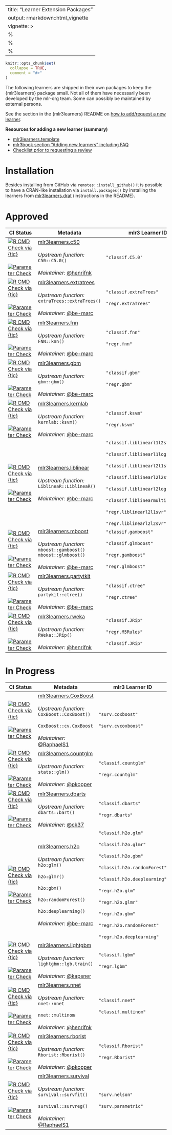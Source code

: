 
---
title: "Learner Extension Packages"
output: rmarkdown::html_vignette
vignette: >
  %\VignetteIndexEntry{extension-packages}
  %\VignetteEngine{knitr::rmarkdown}
  %\usepackage[utf8]{inputenc}
---

```r
knitr::opts_chunk$set(
  collapse = TRUE,
  comment = "#>"
)
```

The following learners are shipped in their own packages to keep the {mlr3learners} package small.
Not all of them have necessarily been developed by the mlr-org team.
Some can possibly be maintained by external persons.

See the section in the {mlr3learners} README on [how to add/request a new learner](https://github.com/mlr-org/mlr3learners#requestingadding-additional-learners).

**Resources for adding a new learner (summary)**

- [mlr3learners.template](https://github.com/mlr-org/mlr3learners.template)
- [mlr3book section "Adding new learners" including FAQ](https://mlr3book.mlr-org.com/extending-learners.html)
- [Checklist prior to requesting a review](https://github.com/mlr-org/mlr3learners.template/issues/5)

# Installation

Besides installing from GitHub via `remotes::install_github()` it is possible to have a CRAN-like installation via `install.packages()` by installing the learners from [mlr3learners.drat](https://github.com/mlr3learners/mlr3learners.drat) (instructions in the README).

# Approved

| CI Status                                                                                                                                                                                                                                                                                                                                                      | Metadata                                                                                                                                                                                                                                                        | mlr3 Learner ID                                                                                                                                                                                                                                                                                          |
| -------------------------------------------------------------------------------------------------------------------------------------------------------------------------------------------------------------------------------------------------------------------------------------------------------------------------------------------------------------- | --------------------------------------------------------------------------------------------------------------------------------------------------------------------------------------------------------------------------------------------------------------- | -------------------------------------------------------------------------------------------------------------------------------------------------------------------------------------------------------------------------------------------------------------------------------------------------------- |
| [![R CMD Check via {tic}](https://github.com/mlr3learners/mlr3learners.c50/workflows/R%20CMD%20Check%20via%20{tic}/badge.svg?branch=master)](https://github.com/mlr3learners/mlr3learners.c50/actions) <br> <br> [![Parameter Check](https://github.com/mlr3learners/mlr3learners.c50/workflows/Parameter%20Check/badge.svg?branch=master)](https://github.com/mlr3learners/mlr3learners.c50/actions)                      |  [mlr3learners.c50](https://github.com/mlr3learners/mlr3learners.c50) <br><br> <i>Upstream function:</i> `C50::C5.0()` <br><br> <i>Maintainer:</i> [\@henrifnk](https://github.com/henrifnk)                                      | `"classif.C5.0'`                                                                                                                                                                                                                                                                                         |
| [![R CMD Check via {tic}](https://github.com/mlr3learners/mlr3learners.extratrees/workflows/R%20CMD%20Check%20via%20{tic}/badge.svg?branch=master)](https://github.com/mlr3learners/mlr3learners.extratrees/actions) <br> <br> [![Parameter Check](https://github.com/mlr3learners/mlr3learners.extratrees/workflows/Parameter%20Check/badge.svg?branch=master)](https://github.com/mlr3learners/mlr3learners.extratrees/actions) |  [mlr3learners.extratrees](https://github.com/mlr3learners/mlr3learners.extratrees) <br><br> <i>Upstream function:</i> `extraTrees::extraTrees()` <br><br> <i>Maintainer:</i> [\@be-marc](https://github.com/be-marc)             | `"classif.extraTrees"` <br><br> `"regr.extraTrees"`                                                                                                                                                                                                                                                      |
| [![R CMD Check via {tic}](https://github.com/mlr3learners/mlr3learners.fnn/workflows/R%20CMD%20Check%20via%20{tic}/badge.svg?branch=master)](https://github.com/mlr3learners/mlr3learners.fnn/actions) <br> <br> [![Parameter Check](https://github.com/mlr3learners/mlr3learners.fnn/workflows/Parameter%20Check/badge.svg?branch=master)](https://github.com/mlr3learners/mlr3learners.fnn/actions)                      |  [mlr3learners.fnn](https://github.com/mlr3learners/mlr3learners.fnn) <br><br> <i>Upstream function:</i> `FNN::knn()` <br><br> <i>Maintainer:</i> [\@be-marc](https://github.com/be-marc)                                         | `"classif.fnn"` <br><br> `"regr.fnn"`                                                                                                                                                                                                                                                                    |
| [![R CMD Check via {tic}](https://github.com/mlr3learners/mlr3learners.gbm/workflows/R%20CMD%20Check%20via%20{tic}/badge.svg?branch=master)](https://github.com/mlr3learners/mlr3learners.gbm/actions) <br> <br> [![Parameter Check](https://github.com/mlr3learners/mlr3learners.gbm/workflows/Parameter%20Check/badge.svg?branch=master)](https://github.com/mlr3learners/mlr3learners.gbm/actions)                     |  [mlr3learners.gbm](https://github.com/mlr3learners/mlr3learners.gbm)<br><br> <i>Upstream function:</i> `gbm::gbm()` <br><br> <i>Maintainer:</i> [\@be-marc](https://github.com/be-marc)                                          | `"classif.gbm"` <br><br> `"regr.gbm"`                                                                                                                                                                                                                                                                    |
| [![R CMD Check via {tic}](https://github.com/mlr3learners/mlr3learners.kernlab/workflows/R%20CMD%20Check%20via%20{tic}/badge.svg?branch=master)](https://github.com/mlr3learners/mlr3learners.kernlab/actions) <br> <br> [![Parameter Check](https://github.com/mlr3learners/mlr3learners.kernlab/workflows/Parameter%20Check/badge.svg?branch=master)](https://github.com/mlr3learners/mlr3learners.kernlab/actions)         |  [mlr3learners.kernlab](https://github.com/mlr3learners/mlr3learners.kernlab) <br><br> <i>Upstream function:</i> `kernlab::ksvm()` <br><br> <i>Maintainer:</i> [\@be-marc](https://github.com/be-marc)                                  | `"classif.ksvm"` <br><br> `"regr.ksvm"`                                                                                                                                                                                                                                                                  |
| [![R CMD Check via {tic}](https://github.com/mlr3learners/mlr3learners.liblinear/workflows/R%20CMD%20Check%20via%20{tic}/badge.svg?branch=master)](https://github.com/mlr3learners/mlr3learners.liblinear/actions) <br> <br> [![Parameter Check](https://github.com/mlr3learners/mlr3learners.liblinear/workflows/Parameter%20Check/badge.svg?branch=master)](https://github.com/mlr3learners/mlr3learners.liblinear/actions)   |  [mlr3learners.liblinear](https://github.com/mlr3learners/mlr3learners.liblinear) <br><br> <i>Upstream function:</i> `LiblineaR::LiblineaR()` <br><br> <i>Maintainer:</i> [\@be-marc](https://github.com/be-marc)                 | `"classif.liblinearl1l2svc"` <br><br> `"classif.liblinearl1logreg"` <br><br> `"classif.liblinearl2l1svc"` <br><br> `"classif.liblinearl2l2svc"` <br><br> `"classif.liblinearl2logreg"` <br><br> `"classif.liblinearmulticlasssvc"` <br><br> `"regr.liblinearl2l1svr"` <br><br> `"regr.liblinearl2l2svr"` |
| [![R CMD Check via {tic}](https://github.com/mlr3learners/mlr3learners.mboost/workflows/R%20CMD%20Check%20via%20{tic}/badge.svg?branch=master)](https://github.com/mlr3learners/mlr3learners.mboost/actions) <br> <br> [![Parameter Check](https://github.com/mlr3learners/mlr3learners.mboost/workflows/Parameter%20Check/badge.svg?branch=master)](https://github.com/mlr3learners/mlr3learners.mboost/actions)            |  [mlr3learners.mboost](https://github.com/mlr3learners/mlr3learners.mboost) <br><br> <i>Upstream function:</i> `mboost::gamboost()` <br> `mboost::glmboost()` <br><br> <i>Maintainer:</i> [\@be-marc](https://github.com/be-marc) | `"classif.gamboost"` <br><br> `"classif.glmboost"` <br><br> `"regr.gamboost"` <br><br> `"regr.glmboost"`                                                                                                                                                                                                 |  |  |
| [![R CMD Check via {tic}](https://github.com/mlr3learners/mlr3learners.partykit/workflows/R%20CMD%20Check%20via%20{tic}/badge.svg?branch=master)](https://github.com/mlr3learners/mlr3learners.partykit/actions) <br> <br> [![Parameter Check](https://github.com/mlr3learners/mlr3learners.partykit/workflows/Parameter%20Check/badge.svg?branch=master)](https://github.com/mlr3learners/mlr3learners.partykit/actions)       |  [mlr3learners.partytkit](https://github.com/mlr3learners/mlr3learners.partykit) <br><br> <i>Upstream function:</i> `partykit::ctree()` <br><br> <i>Maintainer:</i> [\@be-marc](https://github.com/be-marc)                       | `"classif.ctree"` <br><br> `"regr.ctree"`                                                                                                                                                                                                                                                                |
| [![R CMD Check via {tic}](https://github.com/mlr3learners/mlr3learners.rweka/workflows/R%20CMD%20Check%20via%20{tic}/badge.svg?branch=master)](https://github.com/mlr3learners/mlr3learners.rweka/actions) <br> <br> [![Parameter Check](https://github.com/mlr3learners/mlr3learners.rweka/workflows/Parameter%20Check/badge.svg?branch=master)](https://github.com/mlr3learners/mlr3learners.rweka/actions)        |  [mlr3learners.rweka](https://github.com/mlr3learners/mlr3learners.rweka) <br><br> <i>Upstream function:</i> `RWeka::JRip()` <br><br> <i>Maintainer:</i> [\@henrifnk](https://github.com/henrifnk)                                                                                                       | `"classif.JRip"` <br><br> `"regr.M5Rules"` <br><br> `"classif.JRip"`  |

# In Progress

| CI Status                                                                                                                                                                                                                                                                                                                                                | Metadata                                                                                                                                                                                                                                                                                                                           | mlr3 Learner ID                                                                                                                                                                                                                                                                                                |
| -------------------------------------------------------------------------------------------------------------------------------------------------------------------------------------------------------------------------------------------------------------------------------------------------------------------------------------------------------- | ---------------------------------------------------------------------------------------------------------------------------------------------------------------------------------------------------------------------------------------------------------------------------------------------------------------------------------- | -------------------------------------------------------------------------------------------------------------------------------------------------------------------------------------------------------------------------------------------------------------------------------------------------------------- |
| [![R CMD Check via {tic}](https://github.com/mlr3learners/mlr3learners.CoxBoost/workflows/R%20CMD%20Check%20via%20{tic}/badge.svg?branch=master)](https://github.com/mlr3learners/mlr3learners.CoxBoost/actions) <br> <br> [![Parameter Check](https://github.com/mlr3learners/mlr3learners.CoxBoost/workflows/Parameter%20Check/badge.svg?branch=master)](https://github.com/mlr3learners/mlr3learners.CoxBoost/actions)        |  [mlr3learners.CoxBoost](https://github.com/mlr3learners/mlr3learners.CoxBoost) <br><br> <i>Upstream function:</i> `CoxBoost::CoxBoost()` <br><br> `CoxBoost::cv.CoxBoost` <br><br> <i>Maintainer:</i> [\@RaphaelS1](https://github.com/RaphaelS1)                                                                                                       | `"surv.coxboost"` <br><br> `"surv.cvcoxboost"` |
| [![R CMD Check via {tic}](https://github.com/mlr3learners/mlr3learners.countglm/workflows/R%20CMD%20Check%20via%20{tic}/badge.svg?branch=master)](https://github.com/mlr3learners/mlr3learners.countglm/actions) <br> <br> [![Parameter Check](https://github.com/mlr3learners/mlr3learners.countglm/workflows/Parameter%20Check/badge.svg?branch=master)](https://github.com/mlr3learners/mlr3learners.countglm/actions) |  [mlr3learners.countglm](https://github.com/mlr3learners/mlr3learners.countglm) <br><br> <i>Upstream function:</i> `stats::glm()` <br><br> <i>Maintainer:</i> [\@pkopper](https://github.com/pkopper)                                                                                                | `"classif.countglm"`<br><br> `"regr.countglm"`                                                                                                                                                                                                                                                                 |
| [![R CMD Check via {tic}](https://github.com/mlr3learners/mlr3learners.dbarts/workflows/R%20CMD%20Check%20via%20{tic}/badge.svg?branch=master)](https://github.com/mlr3learners/mlr3learners.dbarts/actions) <br> <br> [![Parameter Check](https://github.com/mlr3learners/mlr3learners.dbarts/workflows/Parameter%20Check/badge.svg?branch=master)](https://github.com/mlr3learners/mlr3learners.dbarts/actions)      |  [mlr3learners.dbarts](https://github.com/mlr3learners/mlr3learners.dbarts) <br><br> <i>Upstream function:</i> `dbarts::bart()` <br><br> <i>Maintainer:</i> [\@ck37](https://github.com/ck37)                                                                                                        | `"classif.dbarts"` <br><br> `"regr.dbarts"`                                                                                                                                                                                                                                                                    |
| [![R CMD Check via {tic}](https://github.com/mlr3learners/mlr3learners.h2o/workflows/R%20CMD%20Check%20via%20{tic}/badge.svg?branch=master)](https://github.com/mlr3learners/mlr3learners.h2o/actions) <br> <br> [![Parameter Check](https://github.com/mlr3learners/mlr3learners.h2o/workflows/Parameter%20Check/badge.svg?branch=master)](https://github.com/mlr3learners/mlr3learners.h2o/actions)             |  [mlr3learners.h2o](https://github.com/mlr3learners/mlr3learners.h2o) <br><br> <i>Upstream function:</i> <br> `h2o:glm()` <br><br> `h2o:glmr()` <br><br> `h2o:gbm()` <br><br> `h2o:randomForest()` <br><br> `h2o:deeplearning()` <br><br> <i>Maintainer:</i> [\@be-marc](https://github.com/be-marc) | `"classif.h2o.glm"` <br><br> `"classif.h2o.glmr"` <br><br> `"classif.h2o.gbm"` <br><br> `"classif.h2o.randomForest"` <br><br> `"classif.h2o.deeplearning"` <br><br> `"regr.h2o.glm"`<br><br> `"regr.h2o.glmr"` <br><br> `"regr.h2o.gbm"` <br><br> `"regr.h2o.randomForest"` <br><br> `"regr.h2o.deeplearning"` |
| [![R CMD Check via {tic}](https://github.com/mlr3learners/mlr3learners.lightgbm/workflows/R%20CMD%20Check%20via%20{tic}/badge.svg?branch=master)](https://github.com/mlr3learners/mlr3learners.lightgbm/actions) <br> <br> [![Parameter Check](https://github.com/mlr3learners/mlr3learners.lightgbm/workflows/Parameter%20Check/badge.svg?branch=master)](https://github.com/mlr3learners/mlr3learners.lightgbm/actions) |  [mlr3learners.lightgbm](https://github.com/mlr3learners/mlr3learners.lightgbm) <br><br> <i>Upstream function:</i> <br> `lightgbm::lgb.train()` <br><br> <i>Maintainer:</i> [\@kapsner](https://github.com/kapsner)                                                                                  | `"classif.lgbm"` <br><br> `"regr.lgbm"`                                                                                                                                                                                                                                                                        |
| [![R CMD Check via {tic}](https://github.com/mlr3learners/mlr3learners.nnet/workflows/R%20CMD%20Check%20via%20{tic}/badge.svg?branch=master)](https://github.com/mlr3learners/mlr3learners.nnet/actions) <br> <br> [![Parameter Check](https://github.com/mlr3learners/mlr3learners.nnet/workflows/Parameter%20Check/badge.svg?branch=master)](https://github.com/mlr3learners/mlr3learners.nnet/actions)        |  [mlr3learners.nnet](https://github.com/mlr3learners/mlr3learners.nnet) <br><br> <i>Upstream function:</i> `nnet::nnet` <br><br> `nnet::multinom` <br><br> <i>Maintainer:</i> [\@henrifnk](https://github.com/henrifnk)                                                                                                       | `"classif.nnet"` <br><br> `"classif.multinom"`  |
| [![R CMD Check via {tic}](https://github.com/mlr3learners/mlr3learners.rborist/workflows/R%20CMD%20Check%20via%20{tic}/badge.svg?branch=master)](https://github.com/mlr3learners/mlr3learners.rborist/actions) <br> <br> [![Parameter Check](https://github.com/mlr3learners/mlr3learners.rborist/workflows/Parameter%20Check/badge.svg?branch=master)](https://github.com/mlr3learners/mlr3learners.rborist/actions)    |  [mlr3learners.rborist](https://github.com/mlr3learners/mlr3learners.rborist) <br><br> <i>Upstream function:</i> `Rborist::Rborist()` <br><br> <i>Maintainer:</i> [\@pkopper](https://github.com/pkopper)                                                                                            | `"classif.Rborist"` <br><br> `"regr.Rborist"`                                                                                                                                                                                                                                                                  |
| [![R CMD Check via {tic}](https://github.com/mlr3learners/mlr3learners.survival/workflows/R%20CMD%20Check%20via%20{tic}/badge.svg?branch=master)](https://github.com/mlr3learners/mlr3learners.survival/actions) <br> <br> [![Parameter Check](https://github.com/mlr3learners/mlr3learners.survival/workflows/Parameter%20Check/badge.svg?branch=master)](https://github.com/mlr3learners/mlr3learners.survival/actions)        |  [mlr3learners.survival](https://github.com/mlr3learners/mlr3learners.survival) <br><br> <i>Upstream function:</i> `survival::survfit()` <br><br> `survival::survreg()` <br><br> <i>Maintainer:</i> [\@RaphaelS1](https://github.com/raphaels1)                                                                                                       | `"surv.nelson"` <br><br> `"surv.parametric"`  |
